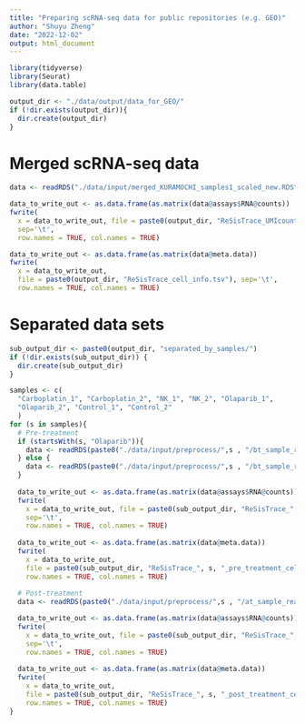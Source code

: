 ```yaml
---
title: "Preparing scRNA-seq data for public repositories (e.g. GEO)"
author: "Shuyu Zheng"
date: "2022-12-02"
output: html_document
---
```


```r
library(tidyverse)
library(Seurat)
library(data.table)
```

```r
output_dir <- "./data/output/data_for_GEO/"
if (!dir.exists(output_dir)){
  dir.create(output_dir)
}
```

# Merged scRNA-seq data

```r
data <- readRDS("./data/input/merged_KURAMOCHI_samples1_scaled_new.RDS")
```

```r

data_to_write_out <- as.data.frame(as.matrix(data@assays$RNA@counts))
fwrite(
  x = data_to_write_out, file = paste0(output_dir, "ReSisTrace_UMIcounts.tsv"),
  sep='\t',
  row.names = TRUE, col.names = TRUE)
```

```r
data_to_write_out <- as.data.frame(as.matrix(data@meta.data))
fwrite(
  x = data_to_write_out,
  file = paste0(output_dir, "ReSisTrace_cell_info.tsv"), sep='\t',
  row.names = TRUE, col.names = TRUE)
```

# Separated data sets

```r
sub_output_dir <- paste0(output_dir, "separated_by_samples/")
if (!dir.exists(sub_output_dir)) {
  dir.create(sub_output_dir)
}
```

```r
samples <- c(
  "Carboplatin_1", "Carboplatin_2", "NK_1", "NK_2", "Olaparib_1",
  "Olaparib_2", "Control_1", "Control_2"
  )
for (s in samples){
  # Pre-treatment
  if (startsWith(s, "Olaparib")){
    data <- readRDS(paste0("./data/input/preprocess/",s , "/bt_sample_ready_", s, ".RDS"))
  } else {
    data <- readRDS(paste0("./data/input/preprocess/",s , "/bt_sample_ready.RDS"))
  }
  
  data_to_write_out <- as.data.frame(as.matrix(data@assays$RNA@counts))
  fwrite(
    x = data_to_write_out, file = paste0(sub_output_dir, "ReSisTrace_", s, "_pre_treatment_UMIcounts.tsv"),
    sep='\t',
    row.names = TRUE, col.names = TRUE)
  
  data_to_write_out <- as.data.frame(as.matrix(data@meta.data))
  fwrite(
    x = data_to_write_out,
    file = paste0(sub_output_dir, "ReSisTrace_", s, "_pre_treatment_cell_info.tsv"), sep='\t',
    row.names = TRUE, col.names = TRUE)
  
  # Post-treatment
  data <- readRDS(paste0("./data/input/preprocess/",s , "/at_sample_ready.RDS"))

  data_to_write_out <- as.data.frame(as.matrix(data@assays$RNA@counts))
  fwrite(
    x = data_to_write_out, file = paste0(sub_output_dir, "ReSisTrace_", s, "_post_treatment_UMIcounts.tsv"),
    sep='\t',
    row.names = TRUE, col.names = TRUE)
  
  data_to_write_out <- as.data.frame(as.matrix(data@meta.data))
  fwrite(
    x = data_to_write_out,
    file = paste0(sub_output_dir, "ReSisTrace_", s, "_post_treatment_cell_info.tsv"), sep='\t',
    row.names = TRUE, col.names = TRUE)
}
```